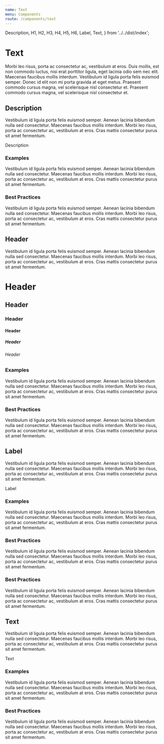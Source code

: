 ```yaml
---
name: Text
menu: Components
route: /components/text
---
```


  Description,
  H1,
  H2,
  H3,
  H4,
  H5,
  H6,
  Label,
  Text,
} from '../../dist/index';

# Text

Morbi leo risus, porta ac consectetur ac, vestibulum at eros. Duis mollis, est non commodo luctus, nisi erat porttitor ligula, eget lacinia odio sem nec elit. Maecenas faucibus mollis interdum. Vestibulum id ligula porta felis euismod semper. Donec id elit non mi porta gravida at eget metus. Praesent commodo cursus magna, vel scelerisque nisl consectetur et. Praesent commodo cursus magna, vel scelerisque nisl consectetur et.

## Description

Vestibulum id ligula porta felis euismod semper. Aenean lacinia bibendum nulla sed consectetur. Maecenas faucibus mollis interdum. Morbi leo risus, porta ac consectetur ac, vestibulum at eros. Cras mattis consectetur purus sit amet fermentum.

<Playground>
  <Description>Description</Description>
</Playground>

### Examples

Vestibulum id ligula porta felis euismod semper. Aenean lacinia bibendum nulla sed consectetur. Maecenas faucibus mollis interdum. Morbi leo risus, porta ac consectetur ac, vestibulum at eros. Cras mattis consectetur purus sit amet fermentum.

### Best Practices

Vestibulum id ligula porta felis euismod semper. Aenean lacinia bibendum nulla sed consectetur. Maecenas faucibus mollis interdum. Morbi leo risus, porta ac consectetur ac, vestibulum at eros. Cras mattis consectetur purus sit amet fermentum.

## Header

Vestibulum id ligula porta felis euismod semper. Aenean lacinia bibendum nulla sed consectetur. Maecenas faucibus mollis interdum. Morbi leo risus, porta ac consectetur ac, vestibulum at eros. Cras mattis consectetur purus sit amet fermentum.

<Playground>
  <H1>Header</H1>
  <H2>Header</H2>
  <H3>Header</H3>
  <H4>Header</H4>
  <H5>Header</H5>
  <H6>Header</H6>
</Playground>

### Examples

Vestibulum id ligula porta felis euismod semper. Aenean lacinia bibendum nulla sed consectetur. Maecenas faucibus mollis interdum. Morbi leo risus, porta ac consectetur ac, vestibulum at eros. Cras mattis consectetur purus sit amet fermentum.

### Best Practices

Vestibulum id ligula porta felis euismod semper. Aenean lacinia bibendum nulla sed consectetur. Maecenas faucibus mollis interdum. Morbi leo risus, porta ac consectetur ac, vestibulum at eros. Cras mattis consectetur purus sit amet fermentum.

## Label

Vestibulum id ligula porta felis euismod semper. Aenean lacinia bibendum nulla sed consectetur. Maecenas faucibus mollis interdum. Morbi leo risus, porta ac consectetur ac, vestibulum at eros. Cras mattis consectetur purus sit amet fermentum.

<Playground>
  <Label>Label</Label>
</Playground>

### Examples

Vestibulum id ligula porta felis euismod semper. Aenean lacinia bibendum nulla sed consectetur. Maecenas faucibus mollis interdum. Morbi leo risus, porta ac consectetur ac, vestibulum at eros. Cras mattis consectetur purus sit amet fermentum.

### Best Practices

Vestibulum id ligula porta felis euismod semper. Aenean lacinia bibendum nulla sed consectetur. Maecenas faucibus mollis interdum. Morbi leo risus, porta ac consectetur ac, vestibulum at eros. Cras mattis consectetur purus sit amet fermentum.

### Best Practices

Vestibulum id ligula porta felis euismod semper. Aenean lacinia bibendum nulla sed consectetur. Maecenas faucibus mollis interdum. Morbi leo risus, porta ac consectetur ac, vestibulum at eros. Cras mattis consectetur purus sit amet fermentum.

## Text

Vestibulum id ligula porta felis euismod semper. Aenean lacinia bibendum nulla sed consectetur. Maecenas faucibus mollis interdum. Morbi leo risus, porta ac consectetur ac, vestibulum at eros. Cras mattis consectetur purus sit amet fermentum.

<Playground>
  <Text>Text</Text>
</Playground>

### Examples

Vestibulum id ligula porta felis euismod semper. Aenean lacinia bibendum nulla sed consectetur. Maecenas faucibus mollis interdum. Morbi leo risus, porta ac consectetur ac, vestibulum at eros. Cras mattis consectetur purus sit amet fermentum.

### Best Practices

Vestibulum id ligula porta felis euismod semper. Aenean lacinia bibendum nulla sed consectetur. Maecenas faucibus mollis interdum. Morbi leo risus, porta ac consectetur ac, vestibulum at eros. Cras mattis consectetur purus sit amet fermentum.

